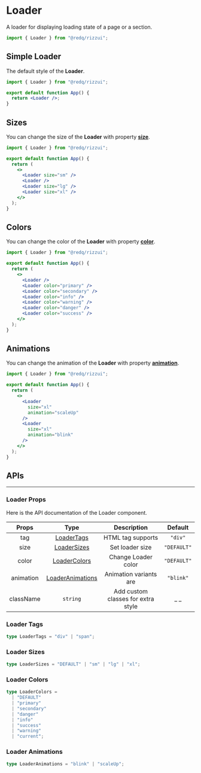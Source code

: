 
# Loader

A loader for displaying loading state of a page or a section.

```jsx
import { Loader } from "@redq/rizzui";
```

<div className="mb-28" />

## Simple Loader

The default style of the **Loader**.

<Paper>
  <Loader />
</Paper>

```jsx
import { Loader } from "@redq/rizzui";

export default function App() {
  return <Loader />;
}
```

<div className="mb-16" />

## Sizes

You can change the size of the **Loader** with property [**size**](#loader-sizes).

<Paper>
  <div className="flex items-center justify-around gap-3 w-full">
    <Loader size="sm" />
    <Loader />
    <Loader size="lg" />
    <Loader size="xl" />
  </div>
</Paper>

```jsx
import { Loader } from "@redq/rizzui";

export default function App() {
  return (
    <>
      <Loader size="sm" />
      <Loader />
      <Loader size="lg" />
      <Loader size="xl" />
    </>
  );
}
```

<div className="mb-16" />

## Colors

You can change the color of the **Loader** with property [**color**](#loader-colors).

<Paper>
  <div className="flex items-center justify-around gap-3 w-full">
    <Loader />
    <Loader color="primary" />
    <Loader color="secondary" />
    <Loader color="info" />
    <Loader color="warning" />
    <Loader color="danger" />
    <Loader color="success" />
  </div>
</Paper>

```jsx
import { Loader } from "@redq/rizzui";

export default function App() {
  return (
    <>
      <Loader />
      <Loader color="primary" />
      <Loader color="secondary" />
      <Loader color="info" />
      <Loader color="warning" />
      <Loader color="danger" />
      <Loader color="success" />
    </>
  );
}
```

<div className="mb-16" />

## Animations

You can change the animation of the **Loader** with property [**animation**](#loader-animations).

<Paper>
  <div className="flex items-center justify-around gap-3 w-full">
    <Loader
      size="xl"
      animation="scaleUp"
    />
    <Loader
      size="xl"
      animation="blink"
    />
  </div>
</Paper>

```jsx
import { Loader } from "@redq/rizzui";

export default function App() {
  return (
    <>
      <Loader
        size="xl"
        animation="scaleUp"
      />
      <Loader
        size="xl"
        animation="blink"
      />
    </>
  );
}
```

<div className="mb-20" />

## APIs

<hr />

<div className="mb-10" />

### Loader Props

Here is the API documentation of the Loader component.

|   Props   |                 Type                  |            Description             |   Default   |
| :-------: | :-----------------------------------: | :--------------------------------: | :---------: |
|    tag    |      [LoaderTags](#loader-tags)       |         HTML tag supports          |   `"div"`   |
|   size    |     [LoaderSizes](#loader-sizes)      |          Set loader size           | `"DEFAULT"` |
|   color   |    [LoaderColors](#loader-colors)     |        Change Loader color         | `"DEFAULT"` |
| animation | [LoaderAnimations](#loader-animation) |       Animation variants are       |  `"blink"`  |
| className |               `string`                | Add custom classes for extra style |    \_ \_    |

<div className="mb-10" />

### Loader Tags

```ts
type LoaderTags = "div" | "span";
```

<div className="mb-10" />

### Loader Sizes

```ts
type LoaderSizes = "DEFAULT" | "sm" | "lg" | "xl";
```

<div className="mb-10" />

### Loader Colors

```ts
type LoaderColors =
  | "DEFAULT"
  | "primary"
  | "secondary"
  | "danger"
  | "info"
  | "success"
  | "warning"
  | "current";
```

<div className="mb-10" />

### Loader Animations

```ts
type LoaderAnimations = "blink" | "scaleUp";
```
